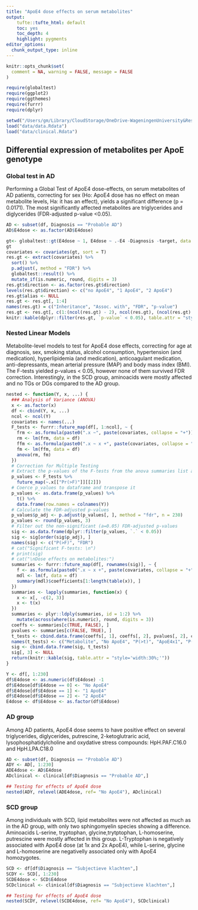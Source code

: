 ```yaml
---
title: "ApoE4 dose effects on serum metabolites"
output:
    tufte::tufte_html: default
    toc: yes
    toc_depth: 4
    highlight: pygments
editor_options:
  chunk_output_type: inline
---
```

```r
knitr::opts_chunk$set(
  comment = NA, warning = FALSE, message = FALSE
)
```

```r
require(globaltest)
require(ggplot2)
require(ggthemes)
require(furrr)
require(dplyr)
```

```r
setwd("/Users/gm/Library/CloudStorage/OneDrive-WageningenUniversity&Research/Documents/Thesis/")
load("data/data.Rdata")
load("data/clinical.Rdata")
```

## Differential expression of metabolites per ApoE genotype

### Global test in AD

Performing a Global Test of ApoE4 dose-effects, on serum metabolites of AD patients, correcting for sex (Ho: ApoE4 dose has no effect on mean metabolite levels, Ha: it has an effect), yields a significant difference (p = 0.0171). The most significantly affected metabolites are triglycerides and diglycerides (FDR-adjusted p-value <0.05).
```r
AD <- subset(df, Diagnosis == "Probable AD")
AD$E4dose <- as.factor(AD$E4dose)

gt<- globaltest::gt(E4dose ~ 1, E4dose ~ .-E4 -Diagnosis -target, data = AD, standardize = TRUE)
gt
covariates <- covariates(gt, sort = T) 
res.gt <- extract(covariates) %>%
  sort() %>%
  p.adjust(, method = "FDR") %>%
  globaltest::result() %>%
  mutate_if(is.numeric, round, digits = 3)
res.gt$direction <- as.factor(res.gt$direction)
levels(res.gt$direction) <- c("no ApoE4", "1 ApoE4", "2 ApoE4")
res.gt$alias <- NULL
res.gt <- res.gt[, 1:4]
names(res.gt) = c("Inheritance", "Assoc. with", "FDR", "p-value")
res.gt <- res.gt[, c(1:(ncol(res.gt) - 2), ncol(res.gt), (ncol(res.gt) - 1))]
knitr::kable(dplyr::filter(res.gt, `p-value` < 0.05), table.attr = "style='width:30%;'")
```

### Nested Linear Models
Metabolite-level models to test for ApoE4 dose effects, correcting for age at diagnosis, sex, smoking status, alcohol consumption, hypertension (and medication), hyperlipidemia (and medication), anticoagulant medication, anti-depressants, mean arterial pressure (MAP) and body mass index (BMI). The F-tests yielded p-values < 0.05, however none of them survived FDR correction. Interestingly, in the SCD group, aminoacids were mostly affected and no TGs or DGs compared to the AD group.
```r
nested <- function(Y, x, ...) {
  ### Analysis of Variance (ANOVA)
  x <- as.factor(x)
  df <- cbind(Y, x, ...)
  ncol <- ncol(Y)
  covariates <- names(...)
  F_tests <- furrr::future_map(df[, 1:ncol], ~ {
    frm <- as.formula(paste0(".x ~", paste(covariates, collapse = "+")))
    rm <- lm(frm, data = df)
    ffm <- as.formula(paste0(".x ~ x +", paste(covariates, collapse = "+")))
    fm <- lm(ffm, data = df)
    anova(rm, fm)
  })
  # Correction for Multiple Testing
  # Extract the p-values of the F-tests from the anova summaries list and store them in p_values
  p_values <- F_tests %>%
    future_map(~.x[["Pr(>F)"]][[2]])
  # Coerce p_values to dataframe and transpose it
  p_values <- as.data.frame(p_values) %>%
    t() %>%
    data.frame(row.names = colnames(Y))
  # Calculate the FDR-adjusted p-values
  p_values$p_adj <- p.adjust(p_values[, ], method = "fdr", n = 230)
  p_values <- round(p_values, 3)
  # Filter out the non-significant (a=0.05) FDR-adjusted p-values
  sig <- as.data.frame(dplyr::filter(p_values, `.` < 0.05))
  sig <- sig[order(sig$p_adj), ]
  names(sig) <- c("P(>F)", "FDR")
  # cat("Significant F-tests: \n")
  # print(sig)
  # cat("\nDose effects on metabolites:")
  summaries <- furrr::future_map(df[, rownames(sig)], ~ {
    f <- as.formula(paste0(".x ~ x +", paste(covariates, collapse = "+")))
    mdl <- lm(f, data = df)
    summary(mdl)$coefficients[1:length(table(x)), ]
  })
  summaries <- lapply(summaries, function(x) {
    x <- x[, -c(2, 3)]
    x <- t(x)
  })
  summaries <- plyr::ldply(summaries, id = 1:2) %>%
    mutate(across(where(is.numeric), round, digits = 3))
  coeffs <- summaries[c(TRUE, FALSE), ]
  pvalues <- summaries[c(FALSE, TRUE), ]
  t_tests <- cbind.data.frame(coeffs[, 1], coeffs[, 2], pvalues[, 2], coeffs[, 3], pvalues[, 3], coeffs[, 4], pvalues[, 4])
  names(t_tests) <- c("Metabolite", "No ApoE4", "P(>t)", "ApoE4x1", "P(>t)", "ApoE4x2", "P(>t)")
  sig <- cbind.data.frame(sig, t_tests)
  sig[, 3] <- NULL
  return(knitr::kable(sig, table.attr = "style='width:30%;'"))
}
```
```r
Y <- df[, 1:230]
df$E4dose <- as.numeric(df$E4dose) -1
df$E4dose[df$E4dose == 0] <- "No ApoE4"
df$E4dose[df$E4dose == 1] <- "1 ApoE4"
df$E4dose[df$E4dose == 2] <- "2 ApoE4"
E4dose <- df$E4dose <- as.factor(df$E4dose)
```
### AD group
Among AD patients, ApoE4 dose seems to have positive effect on several  triglycerides, diglycerides, putrescine, 2-ketoglutraric acid, lysophosphatidylcholine and oxydative stress compounds: HpH.PAF.C16.0 and HpH.LPA.C18.0
```r
AD <- subset(df, Diagnosis == "Probable AD")
ADY <- AD[, 1:230]
ADE4dose <- AD$E4dose
ADclinical <- clinical[df$Diagnosis == "Probable AD",]

## Testing for effects of ApoE4 dose
nested(ADY, relevel(ADE4dose, ref= "No ApoE4"), ADclinical)
```

### SCD group
Among individuals with SCD, lipid metabolites were not affected as much as in the AD group, with only two sphingomyelin species showing a difference. Aminoacids L-serine, tryptophan, glycine,trytptophan, L-homoserine, putrescine were mostly affected in this group. L-Tryptophan is negatively associated with ApoE4 dose (at 1x and 2x ApoE4), while L-serine, glycine and L-homoserine are negativelly associated only with ApoE4 homozygotes.
```r
SCD <- df[df$Diagnosis == "Subjectieve klachten",]
SCDY <- SCD[, 1:230]
SCDE4dose <- SCD$E4dose
SCDclinical <- clinical[df$Diagnosis == "Subjectieve klachten",]

## Testing for effects of ApoE4 dose
nested(SCDY, relevel(SCDE4dose, ref= "No ApoE4"), SCDclinical)
```
